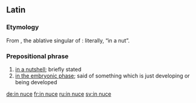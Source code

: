 ==Latin==

===Etymology===
From {{affix|la|in|nuce}}, the ablative singular of {{m|la|nux|t=nut}}: literally, “in a nut”.

===Prepositional phrase===
{{head|la|prepositional phrase}}

# [[in a nutshell]]; briefly stated
# [[in the embryonic phase]]; said of something which is just developing or being developed

[[de:in nuce]]
[[fr:in nuce]]
[[ru:in nuce]]
[[sv:in nuce]]